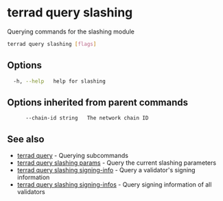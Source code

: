 # terrad query slashing

Querying commands for the slashing module

```sh Terrad
terrad query slashing [flags]
```

## Options

```sh Terrad
  -h, --help   help for slashing
```

## Options inherited from parent commands

```
      --chain-id string   The network chain ID
```

## See also

* [terrad query](terrad_query.mdx)	 - Querying subcommands
* [terrad query slashing params](terrad_query_slashing_params.mdx)	 - Query the current slashing parameters
* [terrad query slashing signing-info](terrad_query_slashing_signing-info.mdx)	 - Query a validator's signing information
* [terrad query slashing signing-infos](terrad_query_slashing_signing-infos.mdx)	 - Query signing information of all validators


